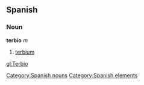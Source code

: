 == Spanish == {{wikipediaAlt|terbium}}
=== Noun ===
'''terbio''' ''m''
# [[terbium]]

[[Category:Spanish nouns]]
[[Category:Spanish elements]]

[[gl:Terbio]]